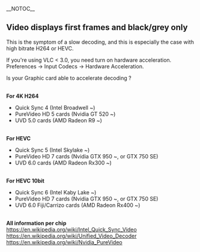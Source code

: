 __NOTOC__
==Video displays first frames and black/grey only==

<p>
This is the symptom of a slow decoding, and this is especially the case with high bitrate H264 or HEVC.
</p>

<p>
If you're using VLC < 3.0, you need turn on hardware acceleration.
Preferences -> Input Codecs -> Hardware Acceleration.
</p>

Is your Graphic card able to accelerate decoding ?

<br/>
<b>For 4K H264</b>
<ul>
<li>Quick Sync 4 (Intel Broadwell ~)</li>
<li>PureVideo HD 5 cards (Nvidia GT 520 ~)</li>
<li>UVD 5.0 cards (AMD Radeon R9 ~)</li>
</ul>


<br/>
<b>For HEVC</b>
<ul>
<li>Quick Sync 5 (Intel Skylake ~)</li>
<li>PureVideo HD 7 cards (Nvidia GTX 950 ~, or GTX 750 SE)</li>
<li>UVD 6.0 cards (AMD Radeon Rx300 ~)</li>
</ul>


<br/>
<b>For HEVC 10bit</b>
<ul>
<li>Quick Sync 6 (Intel Kaby Lake ~)</li>
<li>PureVideo HD 7 cards (Nvidia GTX 950 ~, or GTX 750 SE)</li>
<li>UVD 6.0 Fiji/Carrizo cards (AMD Radeon Rx400 ~)</li>
</ul>

<br/>
<b>All information per chip</b>
<br/>
https://en.wikipedia.org/wiki/Intel_Quick_Sync_Video<br/>
https://en.wikipedia.org/wiki/Unified_Video_Decoder<br/>
https://en.wikipedia.org/wiki/Nvidia_PureVideo<br/>

{{VSG}}